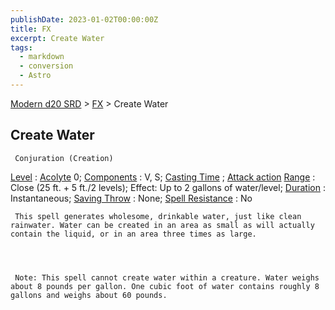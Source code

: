 ```yaml
---
publishDate: 2023-01-02T00:00:00Z
title: FX
excerpt: Create Water
tags:
  - markdown
  - conversion
  - Astro
---
```


[Modern d20 SRD](/#modernD20) > [FX](modern-d20-srd-fx-index) > Create Water

## Create Water




     Conjuration (Creation)

[Level](modern-d20-srd-fx-level)
:
[Acolyte](modern-d20-srd-classes-advanced-acolyte)
0;
[Components](modern-d20-srd-fx-components)
: V, S;
[Casting Time](modern-d20-srd-fx-casting-time)
;
[Attack action](modern-d20-srd-combat-attack-actions)
[Range](modern-d20-srd-fx-range)
: Close (25 ft. + 5 ft./2 levels); Effect: Up to 2 gallons of water/level;
[Duration](modern-d20-srd-fx-duration)
: Instantaneous;
[Saving Throw](modern-d20-srd-basics-saving-throws)
: None;
[Spell Resistance](modern-d20-srd-special-abilities-spell-resistance)
: No

     This spell generates wholesome, drinkable water, just like clean rainwater. Water can be created in an area as small as will actually contain the liquid, or in an area three times as large.




     Note: This spell cannot create water within a creature. Water weighs about 8 pounds per gallon. One cubic foot of water contains roughly 8 gallons and weighs about 60 pounds.
